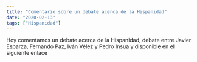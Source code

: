 ```yaml
---
title: "Comentario sobre un debate acerca de la Hispanidad"
date: "2020-02-13"
tags: ["Hispanidad"]
---
```


Hoy comentamos un debate acerca de la Hispanidad, debate entre Javier Esparza, Fernando Paz, Iván Vélez y Pedro Insua y disponible en el siguiente enlace

